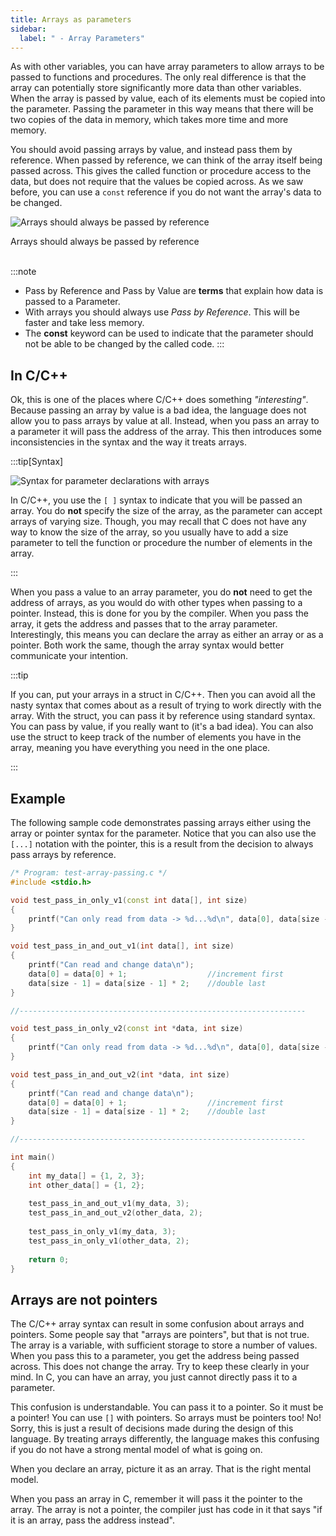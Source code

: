 ```yaml
---
title: Arrays as parameters
sidebar:
  label: " - Array Parameters"
---
```


As with other variables, you can have array parameters to allow arrays to be passed to functions and procedures. The only real difference is that the array can potentially store significantly more data than other variables. When the array is passed by value, each of its elements must be copied into the parameter. Passing the parameter in this way means that there will be two copies of the data in memory, which takes more time and more memory.

You should avoid passing arrays by value, and instead pass them by reference. When passed by reference, we can think of the array itself being passed across. This gives the called function or procedure access to the data, but does not require that the values be copied across. As we saw before, you can use a `const` reference if you do not want the array's data to be changed.

<a id="FigureArrayPassByRef"></a>
![Arrays should always be passed by reference](./images/array-parameter-idea.png)
<div class="caption">Arrays should always be passed by reference</div><br/>

:::note

- Pass by Reference and Pass by Value are **terms** that explain how data is passed to a Parameter.
- With arrays you should always use *Pass by Reference*. This will be faster and take less memory.
- The **const** keyword can be used to indicate that the parameter should not be able to be changed by the called code.
:::

## In C/C++

Ok, this is one of the places where C/C++ does something *"interesting"*. Because passing an array by value is a bad idea, the language does not allow you to pass arrays by value at all. Instead, when you pass an array to a parameter it will pass the address of the array. This then introduces some inconsistencies in the syntax and the way it treats arrays.

:::tip[Syntax]

![Syntax for parameter declarations with arrays](./images/fn-array-param.png)

In C/C++, you use the `[ ]` syntax to indicate that you will be passed an array. You do **not** specify the size of the array, as the parameter can accept arrays of varying size. Though, you may recall that C does not have any way to know the size of the array, so you usually have to add a size parameter to tell the function or procedure the number of elements in the array.

:::

When you pass a value to an array parameter, you do **not** need to get the address of arrays, as you would do with other types when passing to a pointer. Instead, this is done for you by the compiler. When you pass the array, it gets the address and passes that to the array parameter. Interestingly, this means you can declare the array as either an array or as a pointer. Both work the same, though the array syntax would better communicate your intention.

:::tip

If you can, put your arrays in a struct in C/C++. Then you can avoid all the nasty syntax that comes about as a result of trying to work directly with the array. With the struct, you can pass it by reference using standard syntax. You can pass by value, if you really want to (it's a bad idea). You can also use the struct to keep track of the number of elements you have in the array, meaning you have everything you need in the one place.

:::

## Example

The following sample code demonstrates passing arrays either using the array or pointer syntax for the parameter. Notice that you can also use the `[...]` notation with the pointer, this is a result from the decision to always pass arrays by reference.

```cpp
/* Program: test-array-passing.c */
#include <stdio.h>

void test_pass_in_only_v1(const int data[], int size)
{
    printf("Can only read from data -> %d...%d\n", data[0], data[size - 1]);
}

void test_pass_in_and_out_v1(int data[], int size)
{
    printf("Can read and change data\n");
    data[0] = data[0] + 1;                  //increment first
    data[size - 1] = data[size - 1] * 2;    //double last
}

//----------------------------------------------------------------

void test_pass_in_only_v2(const int *data, int size)
{
    printf("Can only read from data -> %d...%d\n", data[0], data[size - 1]);
}

void test_pass_in_and_out_v2(int *data, int size)
{
    printf("Can read and change data\n");
    data[0] = data[0] + 1;                  //increment first
    data[size - 1] = data[size - 1] * 2;    //double last
}

//----------------------------------------------------------------

int main()
{
    int my_data[] = {1, 2, 3};
    int other_data[] = {1, 2};
    
    test_pass_in_and_out_v1(my_data, 3);
    test_pass_in_and_out_v2(other_data, 2);
    
    test_pass_in_only_v1(my_data, 3);
    test_pass_in_only_v1(other_data, 2);
    
    return 0;
}
```

## Arrays are not pointers

The C/C++ array syntax can result in some confusion about arrays and pointers. Some people say that "arrays are pointers", but that is not true. The array is a variable, with sufficient storage to store a number of values. When you pass this to a parameter, you get the address being passed across. This does not change the array. Try to keep these clearly in your mind. In C, you can have an array, you just cannot directly pass it to a parameter.

This confusion is understandable. You can pass it to a pointer. So it must be a pointer! You can use `[]` with pointers. So arrays must be pointers too! No! Sorry, this is just a result of decisions made during the design of this language. By treating arrays differently, the language makes this confusing if you do not have a strong mental model of what is going on.

When you declare an array, picture it as an array. That is the right mental model.

When you pass an array in C, remember it will pass it the pointer to the array. The array is not a pointer, the compiler just has code in it that says "if it is an array, pass the address instead".
